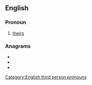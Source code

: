 ==English==

===Pronoun===
{{en-pron|desc=possessive pronoun|possessive determiner|thor}}

# {{label|en|Geordie}} [[theirs]]

===Anagrams===
* {{l|en|horst}}
* {{l|en|short}}
* {{l|en|trosh}}

[[Category:English third person pronouns]]